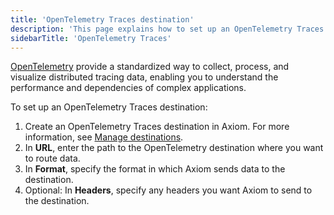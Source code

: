 ```yaml
---
title: 'OpenTelemetry Traces destination'
description: 'This page explains how to set up an OpenTelemetry Traces destination.'
sidebarTitle: 'OpenTelemetry Traces'
---
```


[OpenTelemetry](https://opentelemetry.io/) provide a standardized way to collect, process, and visualize distributed tracing data, enabling you to understand the performance and dependencies of complex applications.

To set up an OpenTelemetry Traces destination:

1. Create an OpenTelemetry Traces destination in Axiom. For more information, see [Manage destinations](/process-data/destinations/manage-destinations).
1. In **URL**, enter the path to the OpenTelemetry destination where you want to route data.
1. In **Format**, specify the format in which Axiom sends data to the destination.
1. Optional: In **Headers**, specify any headers you want Axiom to send to the destination.